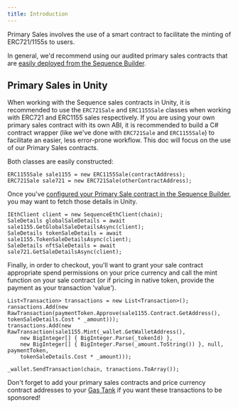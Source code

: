 ```yaml
---
title: Introduction
---
```


Primary Sales involves the use of a smart contract to facilitate the minting of ERC721/1155s to users.

In general, we'd recommend using our audited primary sales contracts that are [easily deployed from the Sequence Builder](solutions/collectibles/contracts/deploy-primary-sales-contract).

## Primary Sales in Unity

When working with the Sequence sales contracts in Unity, it is recommended to use the `ERC721Sale` and `ERC1155Sale` classes when working with ERC721 and ERC1155 sales respectively. If you are using your own primary sales contract with its own ABI, it is recommended to build a C# contract wrapper (like we've done with `ERC721Sale` and `ERC1155Sale`) to facilitate an easier, less error-prone workflow. This doc will focus on the use of our Primary Sales contracts.

Both classes are easily constructed:

```
ERC1155Sale sale1155 = new ERC1155Sale(contractAddress);
ERC721Sale sale721 = new ERC721Sale(otherContractAddress);
```

Once you've [configured your Primary Sale contract in the Sequence Builder](solutions/collectibles/contracts/deploy-primary-sales-contract), you may want to fetch those details in Unity.

```
IEthClient client = new SequenceEthClient(chain);
SaleDetails globalSaleDetails = await sale1155.GetGlobalSaleDetailsAsync(client);
SaleDetails tokenSaleDetails = await sale1155.TokenSaleDetailsAsync(client);
SaleDetails nftSaleDetails = await sale721.GetSaleDetailsAsync(client);
```

Finally, in order to checkout, you'll want to grant your sale contract appropriate spend permissions on your price currency and call the mint function on your sale contract (or if pricing in native token, provide the payment as your transaction 'value').

```
List<Transaction> transactions = new List<Transaction>();
ransactions.Add(new RawTransaction(paymentToken.Approve(sale1155.Contract.GetAddress(), tokenSaleDetails.Cost * _amount)));
transactions.Add(new RawTransaction(sale1155.Mint(_wallet.GetWalletAddress(),
    new BigInteger[] { BigInteger.Parse(_tokenId) },
    new BigInteger[] { BigInteger.Parse(_amount.ToString()) }, null, paymentToken,
    tokenSaleDetails.Cost * _amount)));

_wallet.SendTransaction(chain, tranactions.ToArray());
```

<Tip>Don't forget to add your primary sales contracts and price currency contract addresses to your [Gas Tank](solutions/builder/gas-tank) if you want these transactions to be sponsored!</Tip>